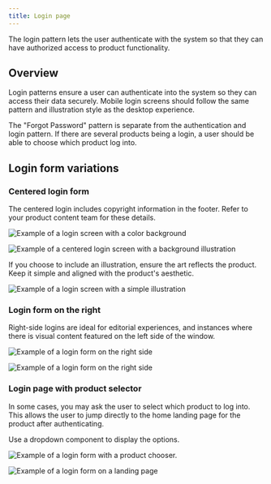 ```yaml
---
title: Login page
---
```


<PageDescription>

The login pattern lets the user authenticate with the system so that they can have authorized access to product functionality.

</PageDescription>

## Overview

Login patterns ensure a user can authenticate into the system so they can access their data securely. Mobile login screens should follow the same pattern and illustration style as the desktop experience.

The "Forgot Password" pattern is separate from the authentication and login pattern. If there are several products being a login, a user should be able to choose which product log into.

## Login form variations

### Centered login form

The centered login includes copyright information in the footer. Refer to your product content team for these details.

<Row>
<Column colLg={8}>

![Example of a login screen with a color background](images/login-pattern-example1.png)

</Column>
</Row>

<Row>
<Column colLg={8}>

![Example of a centered login screen with a background illustration](images/login-background-Image.png)

</Column>
</Row>

If you choose to include an illustration, ensure the art reflects the product. Keep it simple and aligned with the product's aesthetic.

<Row>
<Column colLg={8}>

![Example of a login screen with a simple illustration](images/login-pattern-example2.png)

</Column>
</Row>

### Login form on the right

Right-side logins are ideal for editorial experiences, and instances where there is visual content featured on the left side of the window.

<Row>
<Column colLg={8}>

![Example of a login form on the right side](images/login-pattern-example3.png)

</Column>
</Row>

<Row>
<Column colLg={8}>

![Example of a login form on the right side](images/login-split-screen.png)

</Column>
</Row>

### Login page with product selector

In some cases, you may ask the user to select which product to log into. This allows the user to jump directly to the home landing page for the product after authenticating.

Use a dropdown component to display the options.

<Row>
<Column colLg={8}>

![Example of a login form with a product chooser.](images/login-pattern-example4.png)

</Column>
</Row>

<Row>
<Column colLg={8}>

![Example of a login form on a landing page](images/login-landing-page-dropdown.png)

</Column>
</Row>
